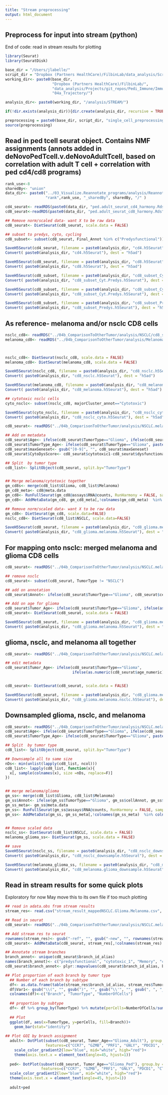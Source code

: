 ```yaml
---
title: "Stream preprocessing"
output: html_document
---
```


## Preprocess for input into stream (python)
End of code: read in stream results for plotting

```r
library(Seurat) 
library(SeuratDisk)

base_dir = "/Users/jlabelle/"
script_dir = "Dropbox (Partners HealthCare)/FilbinLab/data_analysis/Scripts/"
working_dir<- paste0(base_dir, 
                     "Dropbox (Partners HealthCare)/FilbinLab/",
                     "data_analysis/Projects/git_repos/Pedi_Immune/ImmuneCellAnalysis/02a_Tcells/02_Ped.Adult/", 
                     "04a_Trajectory/")

analysis_dir<- paste0(working_dir, "/analysis/STREAM/")

if(!dir.exists(analysis_dir)){dir.create(analysis_dir, recursive = TRUE)}

preprocessing = paste0(base_dir, script_dir, "single_cell_preprocessing_helper_functions.R")
source(preprocessing)
```

## Read in ped tcell seurat object. Contains NMF assignments (annots added in deNovoPedTcell.v.deNovoAdultTcell, based on correlation with adult T cell + correlation with ped cd4/cd8 programs)
```r
rank_use<-8
sharedBy<- "union" 
data_dir<- paste0("../03_Visualize.Reannotate_programs/analysis/Reannotate_programs/", 
                  "rank",rank_use, "_sharedBy", sharedBy, "/" )

cd4_seurat<- readRDS(paste0(data_dir, "ped.adult_seurat_cd4_harmony.Rds"))
cd8_seurat<-readRDS(paste0(data_dir, "ped.adult_seurat_cd8_harmony.Rds"))

## Remove norm/scaled data- want X to be raw data
cd8_seurat<- DietSeurat(cd8_seurat, scale.data = FALSE)

## subset to predys, cyto, cycling
cd8_subset<- subset(cd8_seurat, Final_Annot %in% c("Predysfunctional"))

SaveH5Seurat(cd4_seurat, filename = paste0(analysis_dir, "cd4.h5Seurat"))
Convert( paste0(analysis_dir, "cd4.h5Seurat"), dest = "h5ad")

SaveH5Seurat(cd8_seurat, filename = paste0(analysis_dir, "cd8.h5Seurat"))
Convert( paste0(analysis_dir, "cd8.h5Seurat"), dest = "h5ad")

SaveH5Seurat(cd8_subset, filename = paste0(analysis_dir, "cd8_subset_Cyt.Predys.h5Seurat"))
Convert( paste0(analysis_dir, "cd8_subset_Cyt.Predys.h5Seurat"), dest = "h5ad")

SaveH5Seurat(cd8_subset, filename = paste0(analysis_dir, "cd8_subset_Cyt.Predys.h5Seurat"))
Convert( paste0(analysis_dir, "cd8_subset_Cyt.Predys.h5Seurat"), dest = "h5ad")

SaveH5Seurat(cd8_subset, filename = paste0(analysis_dir, "cd8_subset_Predys.h5Seurat"))
Convert( paste0(analysis_dir, "cd8_subset_Predys.h5Seurat"), dest = "h5ad")
```


## As reference- melanoma and/or nsclc CD8 cells
```r
nsclc_cd8<- readRDS("../04b_ComparisonToOtherTumor/analysis/NSCLC/cd8_seurat_nsclc.Rds")
melanoma_cd8<- readRDS("../04b_ComparisonToOtherTumor/analysis/Melanoma/cd8_seurat_melanoma.Rds")



nsclc_cd8<- DietSeurat(nsclc_cd8, scale.data = FALSE)
melanoma_cd8<- DietSeurat(melanoma_cd8, scale.data = FALSE)

SaveH5Seurat(nsclc_cd8, filename = paste0(analysis_dir, "cd8_nsclc.h5Seurat"))
Convert( paste0(analysis_dir, "cd8_nsclc.h5Seurat"), dest = "h5ad")

SaveH5Seurat(melanoma_cd8, filename = paste0(analysis_dir, "cd8_melanoma.h5Seurat"))
Convert( paste0(analysis_dir, "cd8_melanoma.h5Seurat"), dest = "h5ad")

## cytotoxic nsclc cells
cyto_nsclc<- subset(nsclc_cd8, majorCluster_annot=="Cytotoxic")

SaveH5Seurat(cyto_nsclc, filename = paste0(analysis_dir, "cd8_nsclc_cyto.h5Seurat"))
Convert( paste0(analysis_dir, "cd8_nsclc_cyto.h5Seurat"), dest = "h5ad")
```


```r
cd8_seurat<- readRDS("../04b_ComparisonToOtherTumor/analysis/NSCLC.melanoma/cd8_seurat_nsclc.glioma.melanoma.Rds")

## Add on metadata
cd8_seurat$Age<- ifelse(cd8_seurat$TumorType=="Glioma", ifelse(cd8_seurat$age_numeric<25, "Ped", "Adult"), "Adult")
cd8_seurat$TumorType_Age<- ifelse(cd8_seurat$TumorType=="Glioma", paste0("Glioma_", cd8_seurat$Age), cd8_seurat$TumorType)
cd8_seurat$maxGeneset<- gsub("[0-9]", "", cd8_seurat$maxGeneset)
cd8_seurat$CytoDysScore<- cd8_seurat$cytotoxic1-cd8_seurat$dysfunctional4

## Split  by tumor type
cd8_list<- SplitObject(cd8_seurat, split.by="TumorType")


## Merge melanoma/cytotoxic together
gm_cd8s<- merge(cd8_list$Glioma, cd8_list$Melanoma)
gm_cd8_meta<- cd8@meta.data
gm_cd8<- RunFullSeurat(gm_cd8@assays$RNA@counts, RunHarmony = FALSE, samples=gm_cd8$sample)
gm_cd8<- AddMetaData(gm_cd8, gm_cd8_meta[,!colnames(gm_cd8_meta)  %in% colnames(gm_cd8@meta.data)])

## Remove norm/scaled data- want X to be raw data
gm_cd8<- DietSeurat(gm_cd8, scale.data=FALSE)
nsclc_cd8<- DietSeurat(cd8_list$NSCLC, scale.data=FALSE)

SaveH5Seurat(cd8_seurat, filename = paste0(analysis_dir, "cd8_glioma.melanoma.h5Seurat"))
Convert( paste0(analysis_dir, "cd8_glioma.melanoma.h5Seurat"), dest = "h5ad")
```

## For mapping onto nsclc: merged melanoma and glioma CD8 cells
```r
cd8_seurat<- readRDS("../04b_ComparisonToOtherTumor/analysis/NSCLC.melanoma/cd8_seurat_nsclc.glioma.melanoma.Rds")

## remove nsclc
cd8_seurat<- subset(cd8_seurat, TumorType != "NSCLC")

## add on annotation
cd8_seurat$Annot<- ifelse(cd8_seurat$TumorType=="Glioma", cd8_seurat$cellAnnot, cd8_seurat$maxGeneset)

## Add on age for glioma
cd8_seurat$Tumor_Age<- ifelse(cd8_seurat$TumorType=="Glioma", ifelse(as.numeric(cd8_seurat$age_numeric)<=25, "Glioma_Ped", "Glioma_Adult"), "Melanoma")
cd8_seurat<- DietSeurat(cd8_seurat, scale.data = FALSE)

SaveH5Seurat(cd8_seurat, filename = paste0(analysis_dir, "cd8_glioma.melanoma.h5Seurat"))
Convert( paste0(analysis_dir, "cd8_glioma.melanoma.h5Seurat"), dest = "h5ad")
```

## glioma, nsclc, and melanoma all together
```r
cd8_seurat<- readRDS("../04b_ComparisonToOtherTumor/analysis/NSCLC.melanoma/cd8_seurat_nsclc.glioma.melanoma.Rds")

## edit metadata
cd8_seurat$Tumor_Age<- ifelse(cd8_seurat$TumorType=="Glioma", 
                              ifelse(as.numeric(cd8_seurat$age_numeric)<=25, "Glioma_Ped", "Glioma_Adult"), cd8_seurat$TumorType)


cd8_seurat<- DietSeurat(cd8_seurat, scale.data = FALSE)

SaveH5Seurat(cd8_seurat, filename = paste0(analysis_dir, "cd8_glioma.melanoma.nsclc.h5Seurat"))
Convert( paste0(analysis_dir, "cd8_glioma.melanoma.nsclc.h5Seurat"), dest = "h5ad")
```

## Downsampled glioma, nsclc, and melanoma
```r
cd8_seurat<- readRDS("../04b_ComparisonToOtherTumor/analysis/NSCLC.melanoma/cd8_seurat_nsclc.glioma.melanoma.Rds")
cd8_seurat$Age<- ifelse(cd8_seurat$TumorType=="Glioma", ifelse(cd8_seurat$age_numeric<25, "Ped", "Adult"), "Adult")
cd8_seurat$TumorType_Age<- ifelse(cd8_seurat$TumorType=="Glioma", paste0("Glioma_", cd8_seurat$Age), cd8_seurat$TumorType)

## Split  by tumor type
cd8_list<- SplitObject(cd8_seurat, split.by="TumorType")

## Downsample all to same size
nDs<- min(unlist(lapply(cd8_list, ncol)))
cd8_list<- lapply(cd8_list, function(x){
  x[, sample(colnames(x), size =nDs, replace=F)]
})


## merge melanoma/glioma
gm_ss<- merge(cd8_list$Glioma, cd8_list$Melanoma)
gm_ss$Annot<- ifelse(gm_ss$TumorType=="Glioma", gm_ss$cellAnnot, gm_ss$maxGeneset)
gm_ss_meta<- gm_ss@meta.data
gm_ss<- RunFullSeurat(gm_ss@assays$RNA@counts, RunHarmony = FALSE, samples=gm_ss$sample)
gm_ss<- AddMetaData(gm_ss, gm_ss_meta[,!colnames(gm_ss_meta)  %in% colnames(gm_ss@meta.data)])


## Remove scaled data
nsclc_ss<- DietSeurat(cd8_list$NSCLC, scale.data = FALSE)
melanoma_glioma_ss<- DietSeurat(gm_ss, scale.data = FALSE)

## save
SaveH5Seurat(nsclc_ss, filename = paste0(analysis_dir, "cd8_nsclc_downsample.h5Seurat"))
Convert( paste0(analysis_dir, "cd8_nsclc_downsample.h5Seurat"), dest = "h5ad")

SaveH5Seurat(melanoma_glioma_ss, filename = paste0(analysis_dir, "cd8_melanoma.glioma_downsample.h5Seurat"))
Convert( paste0(analysis_dir, "cd8_melanoma.glioma_downsample.h5Seurat"), dest = "h5ad")
```

## Read in stream results for some quick plots
Exploratory for now
May move this to its own file if too much plotting
```r
## read in adata.obs from stream results
stream_res<- read.csv("stream_result_mappedNSCLC.Glioma.Melanoma.csv", row.names = "X")

## Read in seurat
cd8_seurat<- readRDS("../04b_ComparisonToOtherTumor/analysis/NSCLC.melanoma/cd8_seurat_nsclc.glioma.melanoma.Rds")

## Add stream res to seurat
rownames(stream_res)<- gsub("-ref", "", gsub("-new", "", rownames(stream_res)))
cd8_seurat<- AddMetaData(cd8_seurat, stream_res[,!colnames(stream_res) %in% colnames(cd8_seurat@meta.data)])

## Annotate stream branches
branch_annot<- unique(cd8_seurat$branch_id_alias)
names(branch_annot)<- c("predysfunctional", "cytotoxic_1", "Memory", "cytotoxic_2", "cytotoxic_3", "dysfunctional", "predysfunctional_2")
cd8_seurat$branch_annot<- plyr::mapvalues(cd8_seurat$branch_id_alias, branch_annot, names(branch_annot))

## Plot proportion of each branch by tumor type
  ## Number of each branch by subtype
  df<- as.data.frame(table(stream_res$branch_id_alias, stream_res$Tumor_Age))
  df$Var1<- gsub("\\(", "", gsub(")", "", gsub("\\'", "", gsub(", ", "_", df$Var1))))
  colnames(df)<-c("Branch", "TumorType", "NumberOfCells")
  
  ## proportion by subtype
  df<- df %>% group_by(TumorType) %>% mutate(perCells=NumberOfCells/sum(NumberOfCells)) %>% as.data.frame()
  
  ## Plot
  ggplot(df, aes(x=TumorType, y=perCells, fill=Branch))+
    geom_bar(stat="identity")
  
## Plot GOI by branch assignment
  adult<- DotPlot(subset(cd8_seurat, Tumor_Age=="Glioma_Adult"), group.by = "branch_annot", 
                  features=c("CCR7", "GZMB", "PRF1", "GNLY", "PDCD1", "CTLA4", "KLRB1", "PTGER2", "SELPLG"))+
    scale_color_gradient2(low="blue", mid="white", high="red")+
    theme(axis.text.x = element_text(angle=45, hjust=1))
  
  ped<- DotPlot(subset(cd8_seurat, Tumor_Age=="Glioma_Ped"), group.by = "branch_annot", 
                features=c("CCR7", "GZMB", "PRF1", "GNLY", "PDCD1", "CTLA4", "KLRB1", "PTGER2", "SELPLG"))+
  scale_color_gradient2(low="blue", mid="white", high="red")+
  theme(axis.text.x = element_text(angle=45, hjust=1))
  
  adult+ped
```

